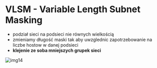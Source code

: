 # VLSM - Variable Length Subnet Masking

- podział sieci na podsieci nie równych wielkością
- zmieniamy długość maski tak aby uwzglednic zapotrzebowanie na liczbe hostow w danej podsieci
- **klejenie ze soba mniejszych grupek sieci**

![img14](/lab5/img/img14.webp)

